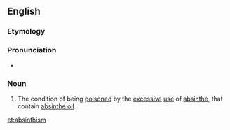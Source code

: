 ==English==

===Etymology===
{{suffix|absinthe|ism}}

===Pronunciation===
* {{a|US}} {{IPA|/ˈæb.sən.ˌθɪz.əm/}}

===Noun===
{{en-noun|-}}

# The condition of being [[poison]]ed by the [[excessive]] [[use]] of [[absinthe]], that contain [[absinthe oil]].

[[et:absinthism]]